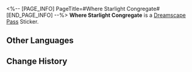 <%-- [PAGE_INFO]
PageTitle=#Where Starlight Congregate#
[END_PAGE_INFO] --%>
{{Stub|Location information}}
{{Item Infobox
|id          = 224003
|image       = Dreamscape Pass Sticker Where Starlight Congregate.png
|type        = Dreamscape Pass Sticker
|type2       = Stars of Morning and Night Stickers
|invCategory = 
|rarity      = 4
|effect      = 
|description = Digital stickers that can be used to decorate the pages of the Dreamtour Handbook. They come in many different styles.
|source1     = [[Obtained from the stage's entrance]]
}}
{{Description|Praise Harmony in the center of the world.}}
'''Where Starlight Congregate''' is a [[Dreamscape Pass]] Sticker.

==Other Languages==
{{Other Languages
|en   = Where Starlight Congregate
|zhs  = 星光聚集之处
|zht  = 星光聚集之處
|ja   = 星の光が集う場所
|ko   = 별빛이 모이는 곳
|es   = Donde se reúne la luz de las estrellas
|fr   = Là où convergent les étoiles
|ru   = Место сбора звёзд
|th   = ที่ซึ่งแสงดาวมารวมกัน
|vi   = Nơi Ánh Sao Hội Tụ
|de   = Wo sich die Sterne sammeln
|id   = Tempat Cahaya Bintang Berkumpul
|pt   = Onde a Luz das Estrelas se Congregam
}}

==Change History==
{{Change History|2.2}}